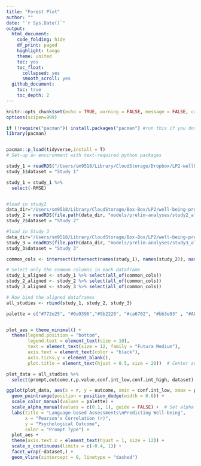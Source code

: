 ```yaml
---
title: "Forest Plot"
author: ""
date: "`r Sys.Date()`"
output:
  html_document:
    code_folding: hide
    df_print: paged
    highlight: tango
    theme: united
    toc: yes
    toc_float:
      collapsed: yes
      smooth_scroll: yes
  github_document:
    toc: true
    toc_depth: 2
---
```


```r
knitr::opts_chunk$set(echo = TRUE, warning = FALSE, message = FALSE, cache = FALSE,fig.path = "forest_plot/plot_")
options(scipen=999)
```


```r
if (!require("pacman")) install.packages("pacman") #run this if you don't have pacman 
library(pacman)


pacman::p_load(tidyverse,install = T) 
# Set-up an environment with text-required python packages

```

```r
study_1 = readRDS("/Users/sm9518/Library/CloudStorage/Dropbox/LP2-wellbeing-pred/LP2-wellbeing-prediction/Subscale-Models/all_subscales.RDS")
study_1$dataset = "Study 1"

study_1 = study_1 %>% 
  select(-RMSE)


#load in study2
data_dir="/Users/sm9518/Library/CloudStorage/Box-Box/LP2/well-being-prediction"
study_2 = readRDS(file.path(data_dir, "models/prelim-analyses/study2_all_effects.RDS"))
study_2$dataset = "Study 2"

#load in Study 3 
data_dir="/Users/sm9518/Library/CloudStorage/Box-Box/LP2/well-being-prediction/"
study_3 = readRDS(file.path(data_dir, "models/prelim-analyses/study3_all_effects.RDS"))
study_3$dataset = "Study 3"

common_cols <- intersect(intersect(names(study_1), names(study_2)), names(study_3))

# Select only the common columns in each dataframe
study_1_aligned <- study_1 %>% select(all_of(common_cols))
study_2_aligned <- study_2 %>% select(all_of(common_cols))
study_3_aligned <- study_3 %>% select(all_of(common_cols))

# Row bind the aligned dataframes
all_studies <- rbind(study_1, study_2, study_3)

palette = c("#772e25", "#0a9396","#9b2226", "#ca6702", "#bb3e03" , "#ADA7C1","#6195C6")


plot_aes = theme_minimal() +
  theme(legend.position = "bottom",
        legend.text = element_text(size = 10),
        text = element_text(size = 12, family = "Futura Medium"),
        axis.text = element_text(color = "black"),
        axis.ticks.y = element_blank(),
        plot.title = element_text(hjust = 0.5, size = 20))  # Center and increase title size)

```

```r


plot_data = all_studies %>% 
  select(prompt,outcome,r,p.value,conf.int_low,conf.int_high, dataset)

ggplot(plot_data, aes(x = r, y = outcome, xmin = conf.int_low, xmax = pmin(conf.int_high, 1), color = prompt, alpha = p.value < 0.05)) +
  geom_pointrange(position = position_dodge(width = 0.6)) +
  scale_color_manual(values = palette) +
  scale_alpha_manual(values = c(0.1, 1), guide = FALSE) +  # Set alpha values
  labs(title = "Language-based Assessments\nPredicting Well-being",
       x = "Pearson's Correlation (r)",
       y = "Psychological Outcome",
       color = "Prompt Type") +
  plot_aes + 
  theme(axis.text.x = element_text(hjust = 1, size = 12)) +
  scale_x_continuous(limits = c(-0.4, 1)) + 
  facet_wrap(~dataset,) +   
  geom_vline(xintercept = 0, linetype = "dashed")

```


